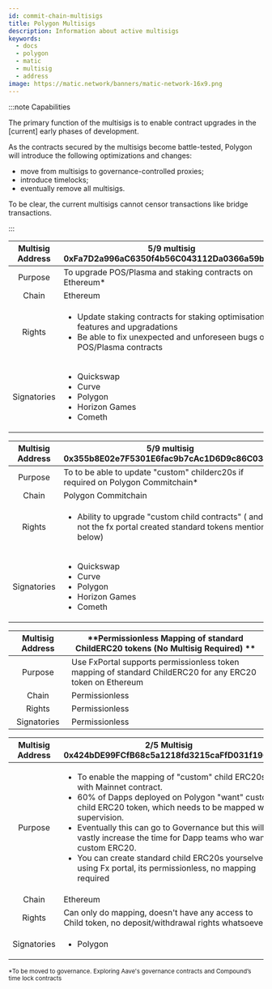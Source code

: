 ```yaml
---
id: commit-chain-multisigs
title: Polygon Multisigs
description: Information about active multisigs
keywords:
  - docs
  - polygon
  - matic
  - multisig
  - address
image: https://matic.network/banners/matic-network-16x9.png 
---
```


:::note Capabilities

The primary function of the multisigs is to enable contract upgrades in
the [current] early phases of development.

As the contracts secured by the multisigs become battle-tested, 
Polygon will introduce the following optimizations and changes:

- move from multisigs to governance-controlled proxies;
- introduce timelocks;
- eventually remove all multisigs.

To be clear, the current multisigs cannot censor transactions like bridge transactions.

:::

| Multisig Address  | **5/9 multisig <br/>0xFa7D2a996aC6350f4b56C043112Da0366a59b74c**                                 |
|:--------------:|----------------------------------------|
| Purpose  | To upgrade POS/Plasma and staking contracts on Ethereum* <br/>|
| Chain      | Ethereum                                 |
| Rights    |<ul> <li>Update staking contracts for staking optimisations, features and upgradations </li> <li>Be able to fix unexpected and unforeseen bugs on POS/Plasma contracts</li></ul>|
| Signatories    |<ul><li> Quickswap </li> <li>Curve </li> <li>Polygon </li> <li>Horizon Games </li> <li>Cometh  </li></ul>|

| Multisig Address  | **5/9 multisig <br/> 0x355b8E02e7F5301E6fac9b7cAc1D6D9c86C0343f**                                 |
|:--------------:|----------------------------------------|
| Purpose  | To to be able to update "custom" childerc20s if required on Polygon Commitchain* <br/> |
| Chain      | Polygon Commitchain                                 |
| Rights    |<ul> <li>Ability to upgrade "custom child contracts" ( and not the fx portal created standard tokens mentioned below) </li> </ul>|
| Signatories    |<ul><li> Quickswap </li> <li>Curve </li> <li>Polygon </li>  <li>Horizon Games </li> <li>Cometh  </li></ul>|

| Multisig Address  | **Permissionless Mapping of standard ChildERC20 tokens (No Multisig Required) **                                 |
|:--------------:|----------------------------------------|
| Purpose  | Use FxPortal supports permissionless token mapping of standard ChildERC20 for any ERC20 token on Ethereum|
| Chain      | Permissionless                             |
| Rights    |Permissionless|
| Signatories    |Permissionless|

| Multisig Address  | 2/5 Multisig <br/> 0x424bDE99FCfB68c5a1218fd3215caFfD031f19C4 |
|:--------------:|----------------------------------------|
| Purpose  | <ul><li>To enable the mapping of "custom" child ERC20s with Mainnet contract. <li>60% of Dapps deployed on Polygon "want" custom child ERC20 token, which needs to be mapped with supervision.<li> Eventually this can go to Governance but this will vastly increase the time for Dapp teams who want custom ERC20.</li></li></li> <li> You can create standard child ERC20s yourselves using Fx portal, its permissionless, no mapping required</li></ul>|
| Chain      | Ethereum <br/>             |
| Rights    |Can only do mapping, doesn't have any access to Child token, no deposit/withdrawal rights whatsoever|
| Signatories    |<ul> <li>Polygon </li> </ul>|

<sub> *To be moved to governance. Exploring Aave's governance contracts and Compound’s time lock contracts</sub> 

